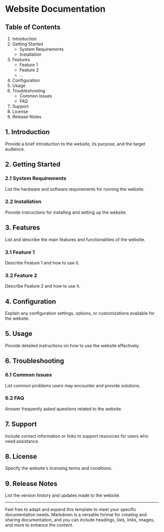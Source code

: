 # Website Documentation

## Table of Contents
1. Introduction
2. Getting Started
   - System Requirements
   - Installation
3. Features
   - Feature 1
   - Feature 2
   - ...
4. Configuration
5. Usage
6. Troubleshooting
   - Common Issues
   - FAQ
7. Support
8. License
9. Release Notes

## 1. Introduction
Provide a brief introduction to the website, its purpose, and the target audience.

## 2. Getting Started
### 2.1 System Requirements
List the hardware and software requirements for running the website.

### 2.2 Installation
Provide instructions for installing and setting up the website.

## 3. Features
List and describe the main features and functionalities of the website.

### 3.1 Feature 1
Describe Feature 1 and how to use it.

### 3.2 Feature 2
Describe Feature 2 and how to use it.

## 4. Configuration
Explain any configuration settings, options, or customizations available for the website.

## 5. Usage
Provide detailed instructions on how to use the website effectively.

## 6. Troubleshooting
### 6.1 Common Issues
List common problems users may encounter and provide solutions.

### 6.2 FAQ
Answer frequently asked questions related to the website.

## 7. Support
Include contact information or links to support resources for users who need assistance.

## 8. License
Specify the website's licensing terms and conditions.

## 9. Release Notes
List the version history and updates made to the website.

---

Feel free to adapt and expand this template to meet your specific documentation needs. Markdown is a versatile format for creating and sharing documentation, and you can include headings, lists, links, images, and more to enhance the content.

